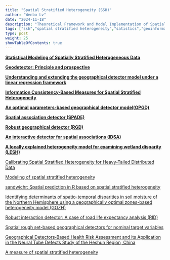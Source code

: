 ```yaml
---
title: "Spatial Stratified Heterogeneity (SSH)"
author: "Wenbo Lv"
date: "2024-11-18"
description: "Theoretical Framework and Model Implementation of Spatial Stratified Heterogeneity (SSH)"
tags: ["ssh","spatial stratified heterogeneity","satistics","geoinformatics","geodetector"]
type: post
weight: 25
showTableOfContents: true
---
```


[**Statistical Modeling of Spatially Stratified Heterogeneous Data**](https://doi.org/10.1080/24694452.2023.2289982)

[**Geodetector: Principle and prospective**](https://doi.org/10.11821/dlxb201701010)

[**Understanding and extending the geographical detector model under a linear regression framework**](https://doi.org/10.1080/13658816.2023.2266497)

[**Information Consistency-Based Measures for Spatial Stratified Heterogeneity**](https://doi.org/10.1080/24694452.2023.2223700)

[**An optimal parameters-based geographical detector model(OPGD)**](https://doi.org/10.1080/15481603.2020.1760434)

[**Spatial association detector (SPADE)**](https://doi.org/10.1080/13658816.2018.1476693)

[**Robust geographical detector (RGD)**](https://doi.org/10.1016/j.jag.2022.102782)

[**An interactive detector for spatial associations (IDSA)**](https://doi.org/10.1080/13658816.2021.1882680)

[**A locally explained heterogeneity model for examining wetland disparity (LESH)**](https://doi.org/10.1080/17538947.2023.2271883)

[Calibrating Spatial Stratified Heterogeneity for Heavy-Tailed Distributed Data](https://doi.org/10.1080/24694452.2024.2351002)

[Modeling of spatial stratified heterogeneity](https://doi.org/10.1080/15481603.2022.2126375)

[sandwichr: Spatial prediction in R based on spatial stratified heterogeneity](https://doi.org/10.1111/tgis.13088)

[Identifying determinants of spatio-temporal disparities in soil moisture of the Northern Hemisphere using a geographically optimal zones-based heterogeneity model (GOZH)](https://doi.org/10.1016/j.isprsjprs.2022.01.009)

[Robust interaction detector: A case of road life expectancy analysis (RID)](https://doi.org/10.1016/j.spasta.2024.100814)

[Spatial rough set-based geographical detectors for nominal target variables](https://doi.org/10.1016/j.ins.2021.12.019)

[Geographical Detectors‐Based Health Risk Assessment and its Application in the Neural Tube Defects Study of the Heshun Region, China](https://doi.org/10.1080/13658810802443457)

[A measure of spatial stratified heterogeneity](https://doi.org/10.1016/j.ecolind.2016.02.052)